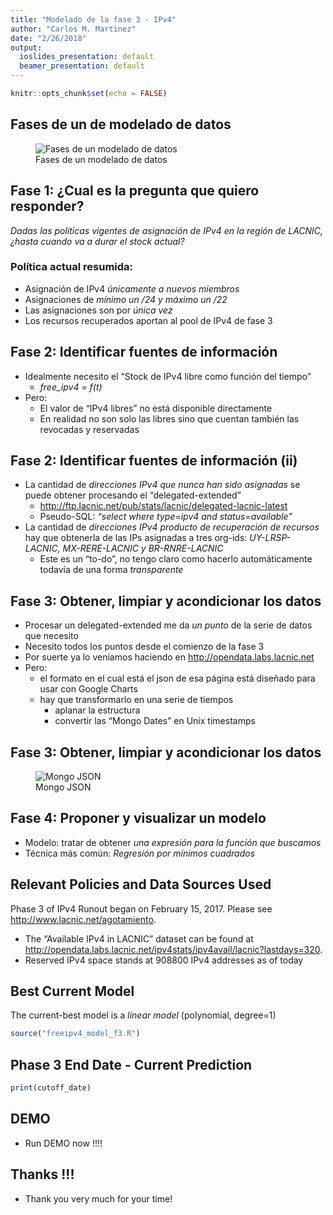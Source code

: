 ```yaml
---
title: "Modelado de la fase 3 - IPv4"
author: "Carlos M. Martinez"
date: "2/26/2018"
output:
  ioslides_presentation: default
  beamer_presentation: default
---
```


```r
knitr::opts_chunk$set(echo = FALSE)
```

## Fases de un de modelado de datos

![Fases de un modelado de datos](steps.png)

## Fase 1: ¿Cual es la pregunta que quiero responder?

_Dadas las políticas vigentes de asignación de IPv4 en la región de LACNIC, ¿hasta cuando va a durar el stock actual?_

### Política actual resumida:

- Asignación de IPv4 *únicamente a nuevos miembros*
- Asignaciones de *mínimo un /24 y máximo un /22*
- Las asignaciones son por *única vez*
- Los recursos recuperados aportan al pool de IPv4 de fase 3

## Fase 2: Identificar fuentes de información

- Idealmente necesito el "Stock de IPv4 libre como función del tiempo"
     - _free_ipv4 = f(t)_
     
- Pero:
     - El valor de "IPv4 libres" no está disponible directamente 
     - En realidad no son solo las libres sino que cuentan también las revocadas y reservadas

## Fase 2: Identificar fuentes de información (ii)

- La cantidad de *direcciones IPv4 que nunca han sido asignadas* se puede obtener procesando el "delegated-extended"
    - <http://ftp.lacnic.net/pub/stats/lacnic/delegated-lacnic-latest>
    - Pseudo-SQL: _"select where type=ipv4 and status=available"_

- La cantidad de *direcciones IPv4 producto de recuperación de recursos* hay que obtenerla de las IPs asignadas a tres org-ids: _UY-LRSP-LACNIC, MX-RERE-LACNIC y BR-RNRE-LACNIC_
    - Este es un "to-do", no tengo claro como hacerlo automáticamente todavía de una forma _transparente_

## Fase 3: Obtener, limpiar y acondicionar los datos 

- Procesar un delegated-extended me da *un punto* de la serie de datos que necesito
- Necesito todos los puntos desde el comienzo de la fase 3
- Por suerte ya lo veníamos haciendo en <http://opendata.labs.lacnic.net>
- Pero:
    - el formato en el cual está el json de esa página está diseñado para usar con Google Charts
    - hay que transformarlo en una serie de tiempos
      - aplanar la estructura
      - convertir las "Mongo Dates" en Unix timestamps
    
## Fase 3: Obtener, limpiar y acondicionar los datos 

![Mongo JSON](mongojson.png)

## Fase 4: Proponer y visualizar un modelo

- Modelo: tratar de obtener *una expresión para la función que buscamos*
- Técnica más común: *Regresión por mínimos cuadrados* 

## Relevant Policies and Data Sources Used

Phase 3 of IPv4 Runout began on February 15, 2017. Please see <http://www.lacnic.net/agotamiento>.

- The "Available IPv4 in LACNIC" dataset can be found at <http://opendata.labs.lacnic.net/ipv4stats/ipv4avail/lacnic?lastdays=320>.
- Reserved IPv4 space stands at 908800 IPv4 addresses as of today

## Best Current Model

The current-best model is a _linear model_ (polynomial, degree=1)

```r
source("freeipv4_model_f3.R")
```

## Phase 3 End Date - Current Prediction

```r
print(cutoff_date)
```


## DEMO

- Run DEMO now !!!!

## Thanks !!!

- Thank you very much for your time!
